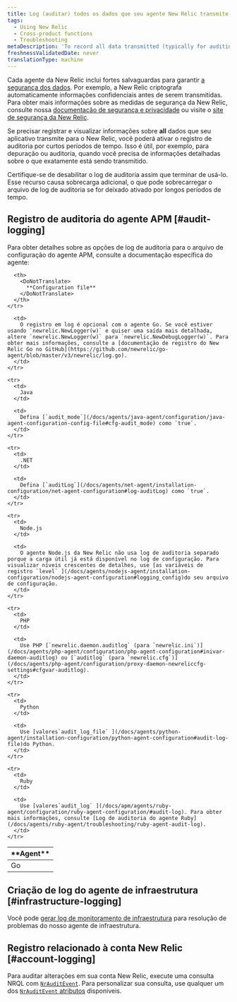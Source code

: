 ```yaml
---
title: Log (auditar) todos os dados que seu agente New Relic transmite
tags:
  - Using New Relic
  - Cross-product functions
  - Troubleshooting
metaDescription: 'To record all data transmitted (typically for auditing or debugging), you can use New Relic audit logs for short periods.'
freshnessValidatedDate: never
translationType: machine
---
```


Cada agente da New Relic inclui fortes salvaguardas para garantir [a segurança dos dados](/docs/accounts-partnerships/accounts/security/data-security). Por exemplo, a New Relic criptografa automaticamente informações confidenciais antes de serem transmitidas. Para obter mais informações sobre as medidas de segurança da New Relic, consulte nossa [documentação de segurança e privacidade](/docs/using-new-relic/new-relic-security/security/security-matters-data-privacy-new-relic) ou visite o [site de segurança da New Relic](https://newrelic.com/security).

Se precisar registrar e visualizar informações sobre <DoNotTranslate>**all**</DoNotTranslate> dados que seu aplicativo transmite para o New Relic, você poderá ativar o registro de auditoria por curtos períodos de tempo. Isso é útil, por exemplo, para depuração ou auditoria, quando você precisa de informações detalhadas sobre o que exatamente está sendo transmitido.

<Callout variant="caution">
  Certifique-se de desabilitar o log de auditoria assim que terminar de usá-lo. Esse recurso causa sobrecarga adicional, o que pode sobrecarregar o arquivo de log de auditoria se for deixado ativado por longos períodos de tempo.
</Callout>

## Registro de auditoria do agente APM [#audit-logging]

Para obter detalhes sobre as opções de log de auditoria para o arquivo de configuração do agente APM, consulte a documentação específica do agente:

<table>
  <thead>
    <tr>
      <th style={{ width: "100px" }}>
        <DoNotTranslate>
          **Agent**
        </DoNotTranslate>
      </th>

      <th>
        <DoNotTranslate>
          **Configuration file**
        </DoNotTranslate>
      </th>
    </tr>
  </thead>

  <tbody>
    <tr>
      <td>
        Go
      </td>

      <td>
        O registro em log é opcional com o agente Go. Se você estiver usando `newrelic.NewLogger(w)` e quiser uma saída mais detalhada, altere `newrelic.NewLogger(w)` para `newrelic.NewDebugLogger(w)`. Para obter mais informações, consulte a [documentação de registro do New Relic Go no GitHub](https://github.com/newrelic/go-agent/blob/master/v3/newrelic/log.go).
      </td>
    </tr>

    <tr>
      <td>
        Java
      </td>

      <td>
        Defina [`audit_mode`](/docs/agents/java-agent/configuration/java-agent-configuration-config-file#cfg-audit_mode) como `true`.
      </td>
    </tr>

    <tr>
      <td>
        .NET
      </td>

      <td>
        Defina [`auditLog`](/docs/agents/net-agent/installation-configuration/net-agent-configuration#log-auditLog) como `true`.
      </td>
    </tr>

    <tr>
      <td>
        Node.js
      </td>

      <td>
        O agente Node.js da New Relic não usa log de auditoria separado porque a carga útil já está disponível no log de configuração. Para visualizar níveis crescentes de detalhes, use [as variáveis de registro `level` ](/docs/agents/nodejs-agent/installation-configuration/nodejs-agent-configuration#logging_config)do seu arquivo de configuração.
      </td>
    </tr>

    <tr>
      <td>
        PHP
      </td>

      <td>
        Use PHP [`newrelic.daemon.auditlog` (para `newrelic.ini`)](/docs/agents/php-agent/configuration/php-agent-configuration#inivar-daemon-auditlog) ou [`auditlog` (para `newrelic.cfg`)](/docs/agents/php-agent/configuration/proxy-daemon-newreliccfg-settings#cfgvar-auditlog).
      </td>
    </tr>

    <tr>
      <td>
        Python
      </td>

      <td>
        Use [valores`audit_log_file` ](/docs/agents/python-agent/installation-configuration/python-agent-configuration#audit-log-file)do Python.
      </td>
    </tr>

    <tr>
      <td>
        Ruby
      </td>

      <td>
        Use [valores`audit_log` ](/docs/apm/agents/ruby-agent/configuration/ruby-agent-configuration/#audit-log). Para obter mais informações, consulte [Log de auditoria do agente Ruby](/docs/agents/ruby-agent/troubleshooting/ruby-agent-audit-log).
      </td>
    </tr>
  </tbody>
</table>

## Criação de log do agente de infraestrutura [#infrastructure-logging]

Você pode [gerar log de monitoramento de infraestrutura](/docs/infrastructure/new-relic-infrastructure/troubleshooting/generate-logs-troubleshooting-infrastructure) para resolução de problemas do nosso agente de infraestrutura.

## Registro relacionado à conta New Relic [#account-logging]

Para auditar alterações em sua conta New Relic, execute uma consulta NRQL com [`NrAuditEvent`](/docs/insights/use-insights-ui/manage-account-data/query-account-audit-logs-nrauditevent). Para personalizar sua consulta, use qualquer um dos [`NrAuditEvent` atributos](/docs/insights/insights-data-sources/default-data/nrauditevent-default-attributes-examples) disponíveis.